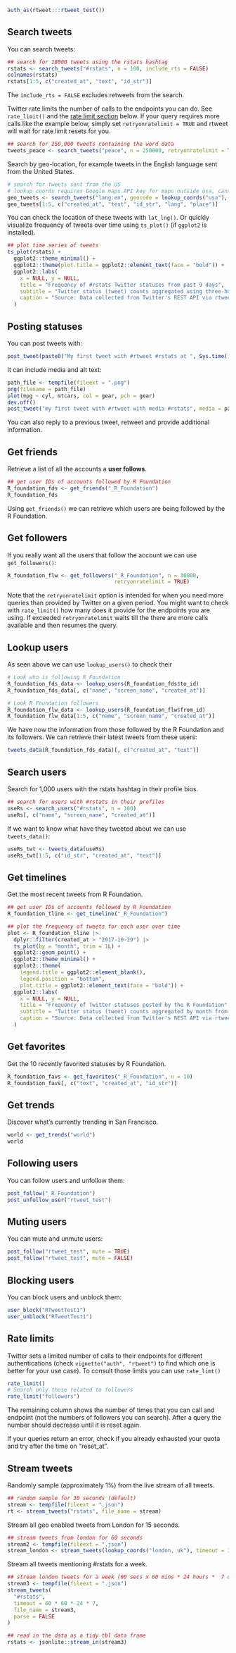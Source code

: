 ```r
auth_as(rtweet:::rtweet_test())
```

## Search tweets

You can search tweets:

```r
## search for 18000 tweets using the rstats hashtag
rstats <- search_tweets("#rstats", n = 100, include_rts = FALSE)
colnames(rstats)
rstats[1:5, c("created_at", "text", "id_str")]
```

The `include_rts = FALSE` excludes retweets from the search.

Twitter rate limits the number of calls to the endpoints you can do. 
See `rate_limit()` and the [rate limit section](#Rate-limit) below.
If your query requires more calls like the example below, simply set `retryonratelimit = TRUE` and rtweet will wait for rate limit resets for you.

```r
## search for 250,000 tweets containing the word data
tweets_peace <- search_tweets("peace", n = 250000, retryonratelimit = TRUE)
```

Search by geo-location, for example tweets in the English language sent from the United States.

```r
# search for tweets sent from the US 
# lookup_coords requires Google maps API key for maps outside usa, canada and world
geo_tweets <- search_tweets("lang:en", geocode = lookup_coords("usa"), n = 100)
geo_tweets[1:5, c("created_at", "text", "id_str", "lang", "place")]
```

You can check the location of these tweets with `lat_lng()`.
Or quickly visualize frequency of tweets over time using `ts_plot()` (if `ggplot2` is installed).

```r
## plot time series of tweets
ts_plot(rstats) +
  ggplot2::theme_minimal() +
  ggplot2::theme(plot.title = ggplot2::element_text(face = "bold")) +
  ggplot2::labs(
    x = NULL, y = NULL,
    title = "Frequency of #rstats Twitter statuses from past 9 days",
    subtitle = "Twitter status (tweet) counts aggregated using three-hour intervals",
    caption = "Source: Data collected from Twitter's REST API via rtweet"
  )
```

## Posting statuses

You can post tweets with:

```r
post_tweet(paste0("My first tweet with #rtweet #rstats at ", Sys.time()))
```

It can include media and alt text:

```r
path_file <- tempfile(fileext = ".png")
png(filename = path_file)
plot(mpg ~ cyl, mtcars, col = gear, pch = gear)
dev.off()
post_tweet("my first tweet with #rtweet with media #rstats", media = path_file, media_alt_text = "Plot of mtcars dataset, showing cyl vs mpg colored by gear. The lower cyl the higher the mpg is.")
```

You can also reply to a previous tweet, retweet and provide additional information. 

## Get friends

Retrieve a list of all the accounts a **user follows**.
```r
## get user IDs of accounts followed by R Foundation
R_foundation_fds <- get_friends("_R_Foundation")
R_foundation_fds
```

Using `get_friends()` we can retrieve which users are being followed by the R Foundation. 

## Get followers

If you really want all the users that follow the account we can use `get_followers()`:
```r
R_foundation_flw <- get_followers("_R_Foundation", n = 30000, 
                                  retryonratelimit = TRUE)
```

Note that the `retryonratelimit` option is intended for when you need more queries than provided by Twitter on a given period. 
You might want to check with `rate_limit()` how many does it provide for the endpoints you are using. 
If exceeded `retryonratelimit` waits till the there are more calls available and then resumes the query.

## Lookup users

As seen above we can use `lookup_users()` to check their

```r
# Look who is following R Foundation
R_foundation_fds_data <- lookup_users(R_foundation_fds$to_id)
R_foundation_fds_data[, c("name", "screen_name", "created_at")]

# Look R Foundation followers
R_foundation_flw_data <- lookup_users(R_foundation_flw$from_id)
R_foundation_flw_data[1:5, c("name", "screen_name", "created_at")]
```

We have now the information from those followed by the R Foundation and its followers.
We can retrieve their latest tweets from these users:

```r
tweets_data(R_foundation_fds_data)[, c("created_at", "text")]
```

## Search users

Search for 1,000 users with the rstats hashtag in their profile bios.
```r
## search for users with #rstats in their profiles
useRs <- search_users("#rstats", n = 100)
useRs[, c("name", "screen_name", "created_at")]
```

If we want to know what have they tweeted about we can use `tweets_data()`:
```r
useRs_twt <- tweets_data(useRs)
useRs_twt[1:5, c("id_str", "created_at", "text")]
```

## Get timelines

Get the most recent tweets from R Foundation.
```r
## get user IDs of accounts followed by R Foundation
R_foundation_tline <- get_timeline("_R_Foundation")

## plot the frequency of tweets for each user over time
plot <- R_foundation_tline |> 
  dplyr::filter(created_at > "2017-10-29") |> 
  ts_plot(by = "month", trim = 1L) +
  ggplot2::geom_point() +
  ggplot2::theme_minimal() +
  ggplot2::theme(
    legend.title = ggplot2::element_blank(),
    legend.position = "bottom",
    plot.title = ggplot2::element_text(face = "bold")) +
  ggplot2::labs(
    x = NULL, y = NULL,
    title = "Frequency of Twitter statuses posted by the R Foundation",
    subtitle = "Twitter status (tweet) counts aggregated by month from October/November 2017",
    caption = "Source: Data collected from Twitter's REST API via rtweet"
  )
```

## Get favorites

Get the 10 recently favorited statuses by R Foundation.

```r
R_foundation_favs <- get_favorites("_R_Foundation", n = 10)
R_foundation_favs[, c("text", "created_at", "id_str")]
```


## Get trends

Discover what's currently trending in San Francisco.
```r
world <- get_trends("world")
world
```

## Following users

You can follow users and unfollow them:

```r
post_follow("_R_Foundation")
post_unfollow_user("rtweet_test")
```

## Muting users

You can mute and unmute users:

```r
post_follow("rtweet_test", mute = TRUE)
post_follow("rtweet_test", mute = FALSE)
```


## Blocking users

You can block users and unblock them:

```r
user_block("RTweetTest1")
user_unblock("RTweetTest1")
```



## Rate limits

Twitter sets a limited number of calls to their endpoints for different authentications (check `vignette("auth", "rtweet")` to find which one is better for your use case).
To consult those limits you can use `rate_limt()`

```r
rate_limit()
# Search only those related to followers
rate_limit("followers")
```

The remaining column shows the number of times that you can call and endpoint (not the numbers of followers you can search). 
After a query the number should decrease until it is reset again. 

If your queries return an error, check if you already exhausted your quota and try after the time on "reset_at".

## Stream tweets

Randomly sample (approximately 1%) from the live stream of all tweets.
```r
## random sample for 30 seconds (default)
stream <- tempfile(fileext = ".json")
rt <- stream_tweets("rstats", file_name = stream)
```

Stream all geo enabled tweets from London for 15 seconds.
```r
## stream tweets from london for 60 seconds
stream2 <- tempfile(fileext = ".json")
stream_london <- stream_tweets(lookup_coords("london, uk"), timeout = 15, file_name = stream2)
```

Stream all tweets mentioning #rstats for a week.
```r
## stream london tweets for a week (60 secs x 60 mins * 24 hours *  7 days)
stream3 <- tempfile(fileext = ".json")
stream_tweets(
  "#rstats",
  timeout = 60 * 60 * 24 * 7,
  file_name = stream3,
  parse = FALSE
)

## read in the data as a tidy tbl data frame
rstats <- jsonlite::stream_in(stream3)
```
